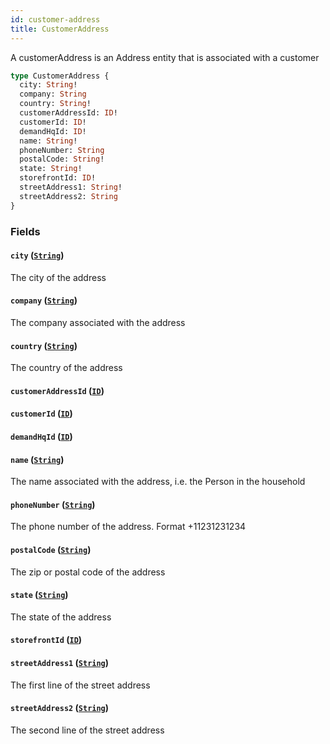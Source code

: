 ```yaml
---
id: customer-address
title: CustomerAddress
---
```



A customerAddress is an Address entity that is associated with a customer


```graphql
type CustomerAddress {
  city: String!
  company: String
  country: String!
  customerAddressId: ID!
  customerId: ID!
  demandHqId: ID!
  name: String!
  phoneNumber: String
  postalCode: String!
  state: String!
  storefrontId: ID!
  streetAddress1: String!
  streetAddress2: String
}
```


### Fields

#### `city` ([`String`](/developers/demandhq-apis/storefront-api/graphql/reference/scalars/string))

The city of the address


#### `company` ([`String`](/developers/demandhq-apis/storefront-api/graphql/reference/scalars/string))

The company associated with the address


#### `country` ([`String`](/developers/demandhq-apis/storefront-api/graphql/reference/scalars/string))

The country of the address


#### `customerAddressId` ([`ID`](/developers/demandhq-apis/storefront-api/graphql/reference/scalars/id))




#### `customerId` ([`ID`](/developers/demandhq-apis/storefront-api/graphql/reference/scalars/id))




#### `demandHqId` ([`ID`](/developers/demandhq-apis/storefront-api/graphql/reference/scalars/id))




#### `name` ([`String`](/developers/demandhq-apis/storefront-api/graphql/reference/scalars/string))

The name associated with the address, i.e. the Person in the household


#### `phoneNumber` ([`String`](/developers/demandhq-apis/storefront-api/graphql/reference/scalars/string))

The phone number of the address. Format +11231231234


#### `postalCode` ([`String`](/developers/demandhq-apis/storefront-api/graphql/reference/scalars/string))

The zip or postal code of the address


#### `state` ([`String`](/developers/demandhq-apis/storefront-api/graphql/reference/scalars/string))

The state of the address


#### `storefrontId` ([`ID`](/developers/demandhq-apis/storefront-api/graphql/reference/scalars/id))




#### `streetAddress1` ([`String`](/developers/demandhq-apis/storefront-api/graphql/reference/scalars/string))

The first line of the street address


#### `streetAddress2` ([`String`](/developers/demandhq-apis/storefront-api/graphql/reference/scalars/string))

The second line of the street address




